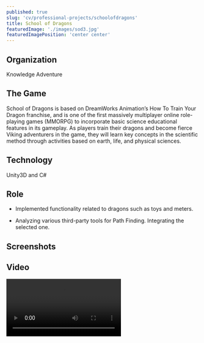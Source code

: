 ```yaml
---
published: true
slug: 'cv/professional-projects/schoolofdragons'
title: School of Dragons
featuredImage: './images/sod3.jpg'
featuredImagePosition: 'center center'
---
```



## Organization

Knowledge Adventure

## The Game

School of Dragons is based on DreamWorks Animation’s How To Train Your Dragon franchise, and is one of the first
massively multiplayer online role-playing games (MMORPG) to incorporate basic science educational features in its
gameplay. As players train their dragons and become fierce Viking adventurers in the game, they will learn key concepts
in the scientific method through activities based on earth, life, and physical sciences.

## Technology

Unity3D and C#

## Role

-   Implemented functionality related to dragons such as toys and meters.

-   Analyzing various third-party tools for Path Finding. Integrating the selected one.

## Screenshots

<ImageGallery relativeDirectory={props.path} />

## Video

<Video src="https://www.youtube.com/embed/RcnksOUugcA" title="Pastry Paradise Video" />

## Website

[School of Dragons](http://www.schoolofdragons.com)
